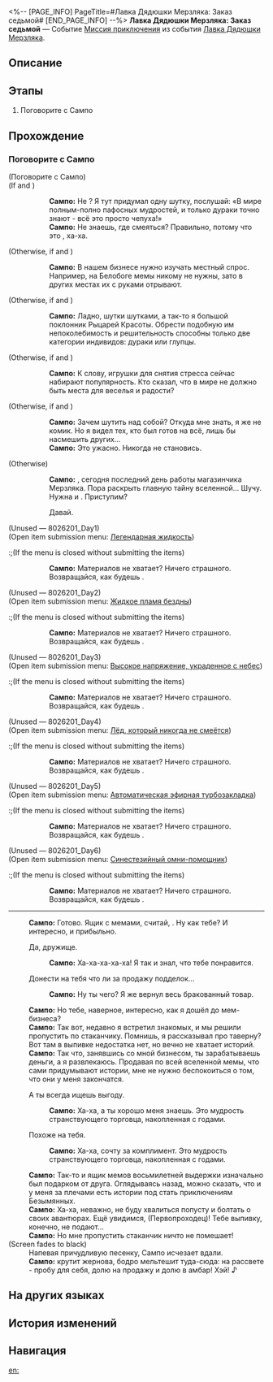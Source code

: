 <%-- [PAGE_INFO]
PageTitle=#Лавка Дядюшки Мерзляка: Заказ седьмой#
[END_PAGE_INFO] --%>
{{Дополнить|Диалоги.}}
{{Миссия Инфобокс
|id              = 8026207
|Название        = 
|Изображение     = Миссия Лавка Дядюшки Мерзляка Заказ седьмой.png
|Тип             = Миссия приключения
|Событие         = Лавка Дядюшки Мерзляка
|Глава           = 
|Условия         = Завершена [[Миссия приключения]] «[[Лавка Дядюшки Мерзляка: Заказ шестой]]»
|Персонажи       = Первопроходец; Сампо
|СтартЛокация    = [[Ярило-VI]] — [[Административный район]]
|Мир             = Ярило-VI
|Предыдущая      = Лавка Дядюшки Мерзляка: Заказ шестой
|Следующая       = 
|Награды         = Кредиты*1 000
}}
'''Лавка Дядюшки Мерзляка: Заказ седьмой''' — Событие [[Миссия приключения]] из события [[Лавка Дядюшки Мерзляка]].

==Описание==
{{Описание|<!--официальное описание из Перекрёстка судеб-->}}

==Этапы==
# Поговорите с Сампо

==Прохождение==
{{Дополнить}}
===Поговорите с Сампо===
{{Описание миссии|тип=Миссия приключения|локация=Административный район|Сампо собирается добавить новые сокровища на полки... Но для этого ему нужна ваша помощь.}}
{{Диалог Начало}}

;(Поговорите с Сампо)
;(If {{cx}}<!--SubMission Finish: 802620103--> and {{cx}}<!--SubMission not Finish: 802620201-->)
::'''Сампо:''' Не {{MC|ж=занята|м=занят}}? Я тут придумал одну шутку, послушай: «В мире полным-полно пафосных мудростей, и только дураки точно знают - всё это просто чепуха!»
::'''Сампо:''' Не знаешь, где смеяться? Правильно, потому что это {{Цвет|Ключевой|nobold=1|чепуха}}, ха-ха.
;(Otherwise, if {{cx}}<!--SubMission Finish: 802620203--> and {{cx}}<!--SubMission not Finish: 802620301-->)
::'''Сампо:''' В нашем бизнесе нужно изучать местный спрос. Например, на Белобоге мемы никому не нужны, зато в других местах их с руками отрывают.
;(Otherwise, if {{cx}}<!--SubMission Finish: 802620303--> and {{cx}}<!--SubMission not Finish: 802620401-->)
::'''Сампо:''' Ладно, шутки шутками, а так-то я большой поклонник Рыцарей Красоты. Обрести подобную им непоколебимость и решительность способны только две категории индивидов: дураки или глупцы.
;(Otherwise, if {{cx}}<!--SubMission Finish: 802620403--> and {{cx}}<!--SubMission not Finish: 802620501-->)
::'''Сампо:''' К слову, игрушки для снятия стресса сейчас набирают популярность. Кто сказал, что в мире не должно быть места для веселья и радости?
;(Otherwise, if {{cx}}<!--SubMission Finish: 802620503--> and {{cx}}<!--SubMission not Finish: 802620601-->)
::'''Сампо:''' Зачем шутить над собой? Откуда мне знать, я же не комик. Но я видел тех, кто был готов на всё, лишь бы насмешить других...
::'''Сампо:''' Это ужасно. Никогда {{MC|ж=такой|м=таким}} не становись.
;(Otherwise)
::'''Сампо:''' {{MC|ж=Подруга|м=Дружище}}, сегодня последний день работы магазинчика Мерзляка. Пора раскрыть главную тайну вселенной... Шучу. Нужна {{Цвет|Ключевой|nobold=1|квантовая рябь}} и {{Цвет|Ключевой|nobold=1|семена}}. Приступим?
::{{Диалог|Стрелка}} Давай.
:;(Open item submission menu&colon; [[Mr. Cold Feet's Pop-Up Shop/Product Plan#Жизнь вечного возвращения|Жизнь вечного возвращения]])
:;(If the menu is closed without submitting the items)
::'''Сампо:''' Материалов не хватает? Ничего страшного. Возвращайся, как будешь {{MC|ж=готова|м=готов}}.

;(Unused &mdash; 8026201_Day1)
;(Open item submission menu&colon; [[Mr. Cold Feet's Pop-Up Shop/Product Plan#Легендарная жидкость|Легендарная жидкость]])
:;(If the menu is closed without submitting the items)
::'''Сампо:''' Материалов не хватает? Ничего страшного. Возвращайся, как будешь {{MC|ж=готова|м=готов}}.

;(Unused &mdash; 8026201_Day2)
;(Open item submission menu&colon; [[Mr. Cold Feet's Pop-Up Shop/Product Plan#Жидкое пламя бездны|Жидкое пламя бездны]])
:;(If the menu is closed without submitting the items)
::'''Сампо:''' Материалов не хватает? Ничего страшного. Возвращайся, как будешь {{MC|ж=готова|м=готов}}.

;(Unused &mdash; 8026201_Day3)
;(Open item submission menu&colon; [[Mr. Cold Feet's Pop-Up Shop/Product Plan#Высокое напряжение, украденное с небес|Высокое напряжение, украденное с небес]])
:;(If the menu is closed without submitting the items)
::'''Сампо:''' Материалов не хватает? Ничего страшного. Возвращайся, как будешь {{MC|ж=готова|м=готов}}.

;(Unused &mdash; 8026201_Day4)
;(Open item submission menu&colon; [[Mr. Cold Feet's Pop-Up Shop/Product Plan#Лёд, который никогда не смеётся|Лёд, который никогда не смеётся]])
:;(If the menu is closed without submitting the items)
::'''Сампо:''' Материалов не хватает? Ничего страшного. Возвращайся, как будешь {{MC|ж=готова|м=готов}}.

;(Unused &mdash; 8026201_Day5)
;(Open item submission menu&colon; [[Mr. Cold Feet's Pop-Up Shop/Product Plan#Автоматическая эфирная турбозакладка|Автоматическая эфирная турбозакладка]])
:;(If the menu is closed without submitting the items)
::'''Сампо:''' Материалов не хватает? Ничего страшного. Возвращайся, как будешь {{MC|ж=готова|м=готов}}.

;(Unused &mdash; 8026201_Day6)
;(Open item submission menu&colon; [[Mr. Cold Feet's Pop-Up Shop/Product Plan#Синестезийный омни-помощник|Синестезийный омни-помощник]])
:;(If the menu is closed without submitting the items)
::'''Сампо:''' Материалов не хватает? Ничего страшного. Возвращайся, как будешь {{MC|ж=готова|м=готов}}.
----
:'''Сампо:''' Готово. Ящик с мемами, считай, {{Rubi|реализовали|распродали}}. Ну как тебе? И интересно, и прибыльно.
:{{Диалог|Стрелка}} Да, дружище.
::'''Сампо:''' Ха-ха-ха-ха-ха! Я так и знал, что тебе понравится.
:{{Диалог|Стрелка}} Донести на тебя что ли за продажу подделок...
::'''Сампо:''' Ну ты чего? Я же вернул весь бракованный товар.
:'''Сампо:''' Но тебе, наверное, интересно, как я дошёл до мем-бизнеса?
:'''Сампо:''' Так вот, недавно я встретил знакомых, и мы решили пропустить по стаканчику. Помнишь, я рассказывал про таверну? Вот там в выпивке недостатка нет, но вечно не хватает историй.
:'''Сампо:''' Так что, занявшись со мной бизнесом, ты зарабатываешь деньги, а я развлекаюсь. Продавая по всей вселенной мемы, что сами придумывают истории, мне не нужно беспокоиться о том, что они у меня закончатся.
:{{Диалог|Стрелка}} А ты всегда ищешь выгоду.
::'''Сампо:''' Ха-ха, а ты хорошо меня знаешь. Это мудрость странствующего торговца, накопленная с годами.
:{{Диалог|Стрелка}} Похоже на тебя.
::'''Сампо:''' Ха-ха, сочту за комплимент. Это мудрость странствующего торговца, накопленная с годами.
:'''Сампо:''' Так-то и ящик мемов восьмилетней выдержки изначально был подарком от друга. Оглядываясь назад, можно сказать, что и у меня за плечами есть истории под стать приключениям Безымянных.
:'''Сампо:''' Ха-ха, неважно, не буду хвалиться попусту и болтать о своих авантюрах. Ещё увидимся, (Первопроходец)! Тебе выпивку, конечно, не подают...
:'''Сампо:''' Но мне пропустить стаканчик ничто не помешает!
;(Screen fades to black)
:Напевая причудливую песенку, Сампо исчезает вдали.
:'''Сампо:''' {{Rubi|Усердный мельник|Сампо}} крутит жернова, бодро мельтешит туда-сюда: на рассвете - пробу для себя, долю на продажу и долю в амбар! Хэй! ♪
{{Диалог Конец}}

==На других языках==
{{На других языках
|en   = Mr. Cold Feet's Pop-Up Shop: Transaction 7
|zhs  = 寒腿叔叔的小店·第七单
|zht  = 寒腿叔叔的小店•第七單
|ja   = コールドフットマート・第7回
|ko   = 춥다리 아저씨의 가게·7차 주문
|es   = Tienda del Sr. Pies Fríos: Pedido 7
|fr   = Boutique de monsieur Patfroide - Transaction 7
|ru   = Лавка Дядюшки Мерзляка: Заказ седьмой
|th   = ร้านคุณชายขาแข็ง: รายการที่ 7
|vi   = Tiệm Quý Ngài Chân Lạnh - Đơn Hàng 7
|de   = Herr Kaltfuß’ Laden: Transaktion 7
|id   = Toko Tuan Kaki Dingin: Transaksi 7
|pt   = Loja do Sr. Pé-Frio: Transação 7
}}

==История изменений==
{{История изменений|3.5}}

==Навигация==
{{Миссия приключения Навбокс|Глава }}

[[en:]]
